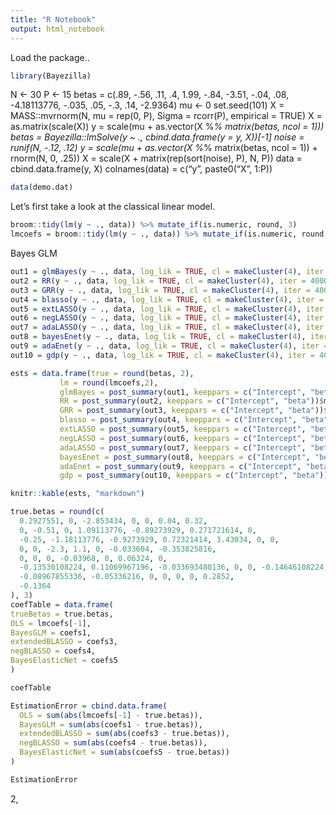 ```yaml
---
title: "R Notebook"
output: html_notebook
---
```


Load the package..
```r
library(Bayezilla)
```
N <- 30
P <- 15
betas = c(.89, -.56, .11, .4, 1.99, -.84, -3.51, -.04, .08, 
          -4.18113776, -.035, .05, -.3, .14, -2.9364)
mu <- 0
set.seed(101)
X = MASS::mvrnorm(N, mu = rep(0, P), Sigma = rcorr(P), empirical = TRUE)
X = as.matrix(scale(X))
y = scale(mu + as.vector(X %*% matrix(betas, ncol = 1)))
betas = Bayezilla::lmSolve(y ~ ., cbind.data.frame(y = y, X))[-1]
noise = runif(N, -.12, .12)
y = scale(mu + as.vector(X %*% matrix(betas, ncol = 1)) + rnorm(N, 0, .25))
X = scale(X + matrix(rep(sort(noise), P), N, P))
data = cbind.data.frame(y, X)
colnames(data) = c("y", paste0("X", 1:P))



```r
data(demo.dat)
```

Let's first take a look at the classical linear model.

```r
broom::tidy(lm(y ~ ., data)) %>% mutate_if(is.numeric, round, 3)
lmcoefs = broom::tidy(lm(y ~ ., data)) %>% mutate_if(is.numeric, round, 3)
```

Bayes GLM 

```r
out1 = glmBayes(y ~ ., data, log_lik = TRUE, cl = makeCluster(4), iter = 4000)
out2 = RR(y ~ ., data, log_lik = TRUE, cl = makeCluster(4), iter = 4000)
out3 = GRR(y ~ ., data, log_lik = TRUE, cl = makeCluster(4), iter = 4000)
out4 = blasso(y ~ ., data, log_lik = TRUE, cl = makeCluster(4), iter = 4000)
out5 = extLASSO(y ~ ., data, log_lik = TRUE, cl = makeCluster(4), iter = 4000)
out6 = negLASSO(y ~ ., data, log_lik = TRUE, cl = makeCluster(4), iter = 4000)
out7 = adaLASSO(y ~ ., data, log_lik = TRUE, cl = makeCluster(4), iter = 4000)
out8 = bayesEnet(y ~ ., data, log_lik = TRUE, cl = makeCluster(4), iter = 4000)
out9 = adaEnet(y ~ ., data, log_lik = TRUE, cl = makeCluster(4), iter = 4000)
out10 = gdp(y ~ ., data, log_lik = TRUE, cl = makeCluster(4), iter = 4000)
```



```r
ests = data.frame(true = round(betas, 2), 
           lm = round(lmcoefs,2), 
           glmBayes = post_summary(out1, keeppars = c("Intercept", "beta"))$median,
           RR = post_summary(out2, keeppars = c("Intercept", "beta"))$median,
           GRR = post_summary(out3, keeppars = c("Intercept", "beta"))$median,
           blasso = post_summary(out4, keeppars = c("Intercept", "beta"))$median,
           extLASSO = post_summary(out5, keeppars = c("Intercept", "beta"))$median,
           negLASSO = post_summary(out6, keeppars = c("Intercept", "beta"))$median,
           adaLASSO = post_summary(out7, keeppars = c("Intercept", "beta"))$median,
           bayesEnet = post_summary(out8, keeppars = c("Intercept", "beta"))$median,
           adaEnet = post_summary(out9, keeppars = c("Intercept", "beta"))$median,
           gdp = post_summary(out10, keeppars = c("Intercept", "beta"))$median)

knitr::kable(ests, "markdown")
```



```r
true.betas = round(c(
  0.2927551, 0, -2.853434, 0, 0, 0.84, 0.32,
  0, -0.51, 0, 1.09113776, -0.89273929, 0.271721614, 0,
  -0.25, -1.18113776, -0.9273929, 0.72321414, 3.43034, 0, 0,
  0, 0, -2.3, 1.1, 0, -0.033604, -0.353825816,
  0, 0, 0, -0.03968, 0, 0.06324, 0,
  -0.13530108224, 0.11069967196, -0.033693480136, 0, 0, -0.14646108224, 0,
  -0.08967855336, -0.05336216, 0, 0, 0, 0, 0.2852,
  -0.1364
), 3)
coefTable = data.frame(
trueBetas = true.betas,
OLS = lmcoefs[-1],
BayesGLM = coefs1,
extendedBLASSO = coefs3,
negBLASSO = coefs4,
BayesElasticNet = coefs5
)

coefTable

EstimationError = cbind.data.frame(
  OLS = sum(abs(lmcoefs[-1] - true.betas)),
  BayesGLM = sum(abs(coefs1 - true.betas)),
  extendedBLASSO = sum(abs(coefs3 - true.betas)),
  negBLASSO = sum(abs(coefs4 - true.betas)),
  BayesElasticNet = sum(abs(coefs5 - true.betas))
)

EstimationError
```

2,